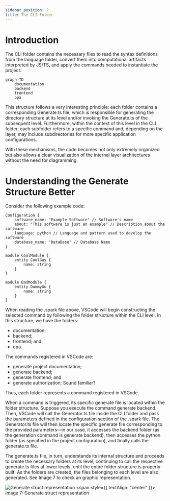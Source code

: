 ```yaml
---
sidebar_position: 2
title: The CLI Folder
---
```


# Introduction

The CLI folder contains the necessary files to read the syntax definitions from the language folder, convert them into computational artifacts interpreted by JS/TS, and apply the commands needed to instantiate the project.

```mermaid
graph TD
    documentation
    backend
    frontend
    opa
```

This structure follows a very interesting principle: each folder contains a corresponding Generate.ts file, which is responsible for generating the directory structure at its level and/or invoking the Generate.ts of the subsequent level. Furthermore, within the context of this level in the CLI folder, each subfolder refers to a specific command and, depending on the layer, may include subdirectories for more specific application configurations.

With these mechanisms, the code becomes not only extremely organized but also allows a clear visualization of the internal layer architectures without the need for diagramming.

# Understanding the Generate Structure Better
Consider the following example code:

```
Configuration {
    software_name: "Example Software" // Software's name
    about: "This software is just an example" // Description about the software
    language: python // Language and pattern used to develop the software
    database_name: "DataBase" // Database Name
}

module CoolModule {
    entity CoolGuy {
        name: string
    }
}

module BadModule {
    entity DummyGu {
        name: string
    }
}
```

When reading the .spark file above, VSCode will begin constructing the selected command by following the folder structure within the CLI level. In this structure, we have the folders:
- documentation;
- backend;
- frontend; and
- opa.

The commands registered in VSCode are:
- generate project documentation;
- generate backend;
- generate frontend; and
- generate authorization;
Sound familiar?

Thus, each folder represents a command registered in VSCode.

When a command is triggered, its specific generate file is located within the folder structure. Suppose you execute the command generate backend. Then, VSCode will call the Generator.ts file inside the CLI folder and pass the parameters defined in the configuration section of the .spark file. The Generator.ts file will then locate the specific generate file corresponding to the provided parameters—in our case, it accesses the backend folder (as the generation command is generate backend), then accesses the python folder (as specified in the project configuration), and finally calls the generate.ts file.

The generate.ts file, in turn, understands its internal structure and proceeds to create the necessary folders at its level, continuing to call the respective generate.ts files at lower levels, until the entire folder structure is properly built. As the folders are created, the files belonging to each level are also generated. See Image 7 to check an graphic representation.

![Generate struct representation](./imgs/generate_system_representation.png)
<span style={{ textAlign: "center" }}>
Image 7: Generate struct representation
</span>
